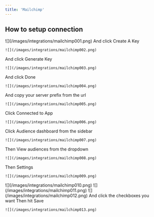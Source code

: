 ```yaml
---
title: 'Mailchimp'
---
```


## How to setup connection

<Steps>
  <Step title="Login to your Mailchimp account">
    ![](/images/integrations/mailchimp001.png)
  </Step>

  <Step title="Go to this url - https://admin.mailchimp.com/account/api">
    And click Create A Key

    ![](/images/integrations/mailchimp002.png)
  </Step>

  <Step title="Give it a name">
    And click Generate Key

    ![](/images/integrations/mailchimp003.png)
  </Step>

  <Step title="Copy your Key">
    And click Done

    ![](/images/integrations/mailchimp004.png)
  </Step>

  <Step title="Go back to your mailchimp account">
    And copy your server prefix from the url

    ![](/images/integrations/mailchimp005.png)
  </Step>

  <Step title="Paste your personal access token on the integrations panel">
    Click Connected to App

    ![](/images/integrations/mailchimp006.png)
  </Step>

  <Step title="Go back to your mailchimp account">
    Click Audience dashboard from the sidebar

    ![](/images/integrations/mailchimp007.png)
  </Step>

  <Step title="Click Manage Audience">
    Then View audiences from the dropdown

    ![](/images/integrations/mailchimp008.png)
  </Step>

  <Step title="Click the dropdown icon beside Stats">
    Then Settings

    ![](/images/integrations/mailchimp009.png)
  </Step>

  <Step title="Click Audience name and campaign defaults">
    ![](/images/integrations/mailchimp010.png)
  </Step>

  <Step title="Copy your list ID or audience ID">
    ![](/images/integrations/mailchimp011.png)
  </Step>

  <Step title="Paste these info on the Settings tab">
    ![](/images/integrations/mailchimp012.png)
  </Step>

  <Step title="Go to Actions tab">
    And click the checkboxes you want
    Then hit Save

    ![](/images/integrations/mailchimp013.png)
  </Step>
</Steps>